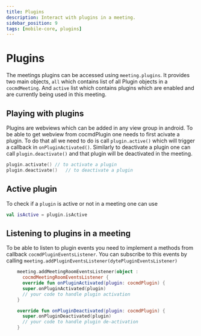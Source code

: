 ```yaml
---
title: Plugins
description: Interact with plugins in a meeting.
sidebar_position: 9
tags: [mobile-core, plugins]
---
```


# Plugins

The meetings plugins can be accessed using `meeting.plugins`. It provides two
main objects, `all` which contains list of all Plugin objects in a
`cocmdMeeting`. And `active` list which contains plugins which are enabled and
are currently being used in this meeting.

## Playing with plugins

Plugins are webviews which can be added in any view group in android. To be able
to get webview from cocmdPlugin one needs to first acivate a plugin. To do that
all we need to do is call `plugin.active()` which will trigger a callback in
`onPluginActivated()`. Similarly to deactivate a plugin one can call
`plugin.deactivate()` and that plugin will be deactivated in the meeting.

```kotlin
plugin.activate() // to activate a plugin
plugin.deactivate()   // to deactivate a plugin
```

## Active plugin

To check if a `plugin` is active or not in a meeting one can use

```kotlin
val isActive = plugin.isActive
```

## Listening to plugins in a meeting

To be able to listen to plugin events you need to implement a methods from
callback `cocmdPluginEventsListener`. You can subscribe to this events by calling
`meeting.addPluginEventsListener(dytePluginEventsListener)`

```kotlin
    meeting.addMeetingRoomEventsListener(object :
      cocmdMeetingRoomEventsListener {
      override fun onPluginActivated(plugin: cocmdPlugin) {
      super.onPluginActivated(plugin)
      // your code to handle plugin activation
    }

    override fun onPluginDeactivated(plugin: cocmdPlugin) {
      super.onPluginDeactivated(plugin)
      // your code to handle plugin de-activation
    }
```

